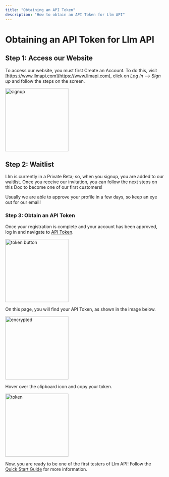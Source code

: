 ```yaml
---
title: "Obtaining an API Token"
description: "How to obtain an API Token for Llm API"
---
```


# Obtaining an API Token for Llm API

## Step 1: Access our Website

To access our website, you must first Create an Account. To do this,
visit [https://www.llmapi.com](https://www.llmapi.com), click on
_Log In_ --> _Sign up_ and follow the steps on the screen.

<img height="200" src="/images/signup-screen.png" alt="signup" />

## Step 2: Waitlist

Llm is currently in a Private Beta; so, when you signup, you are added to our waitlist.
Once you receive our invitation, you can follow the next steps on this Doc to become one
of our first customers!

<Info>
  Usually we are able to approve your profile in a few days, so keep an eye out
  for our email!
</Info>

### Step 3: Obtain an API Token

Once your registration is complete and your account has been approved, log in and navigate to [API Token](https://www.llmapi.com/account/api-token).

<img height="200" src="/images/login.png" alt="token button" />

On this page, you will find your API Token, as shown in the image below.

<img height="200" src="/images/encrypted-token.png" alt="encrypted" />

Hover over the clipboard icon and copy your token.

<img height="200" src="/images/token-api.png" alt="token" />

Now, you are ready to be one of the first testers of Llm API! Follow the [Quick Start Guide](/quickstart) for more information.
